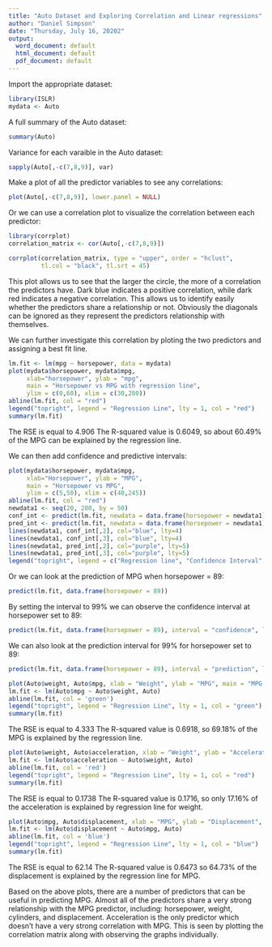 ---
title: "Auto Dataset and Exploring Correlation and Linear regressions"
author: "Daniel Simpson"
date: "Thursday, July 16, 20202"
output:
  word_document: default
  html_document: default
  pdf_document: default
---
Import the appropriate dataset:
```{r}
library(ISLR)
mydata <- Auto
```
A full summary of the Auto dataset:
```{r}  
summary(Auto)
```

Variance for each varaible in the Auto dataset:
```{r}
sapply(Auto[,-c(7,8,9)], var)
```

Make a plot of all the predictor variables to see any correlations:
```{r echo = FALSE}
plot(Auto[,-c(7,8,9)], lower.panel = NULL)
```

Or we can use a correlation plot to visualize the correlation between each predictor:
```{r}
library(corrplot)
correlation_matrix <- cor(Auto[,-c(7,8,9)])

corrplot(correlation_matrix, type = "upper", order = "hclust", 
         tl.col = "black", tl.srt = 45)
```
This plot allows us to see that the larger the circle, the more of a correlation the predictors have. 
Dark blue indicates a positive correlation, while dark red indicates a negative correlation. 
This allows us to identify easily whether the predictors share a relationship or not. 
Obviously the diagonals can be ignored as they represent the predictors relationship with themselves.



We can further investigate this correlation by ploting the two predictors and assigning a best fit line.
  

```{r echo=FALSE}
lm.fit <- lm(mpg ~ horsepower, data = mydata)
plot(mydata$horsepower, mydata$mpg,
     xlab="horsepower", ylab = "mpg",
     main = "Horsepower vs MPG with regression line",
     ylim = c(0,60), xlim = c(30,280))
abline(lm.fit, col = "red")
legend("topright", legend = "Regression Line", lty = 1, col = "red")
summary(lm.fit)
```
The RSE is equal to 4.906
The R-squared value is 0.6049, so about 60.49% of the MPG can be explained by the regression line.

We can then add confidence and predictive intervals:

```{r}
plot(mydata$horsepower, mydata$mpg,
     xlab="Horsepower", ylab = "MPG",
     main = "Horsepower vs MPG",
     ylim = c(5,50), xlim = c(40,245))
abline(lm.fit, col = "red")
newdata1 <- seq(20, 280, by = 50)
conf_int <- predict(lm.fit, newdata = data.frame(horsepower = newdata1), interval = "confidence", level = 0.99)
pred_int <- predict(lm.fit, newdata = data.frame(horsepower = newdata1), interval = "prediction", level = 0.99)
lines(newdata1, conf_int[,2], col="blue", lty=4)
lines(newdata1, conf_int[,3], col="blue", lty=4)
lines(newdata1, pred_int[,2], col="purple", lty=5)
lines(newdata1, pred_int[,3], col="purple", lty=5)
legend("topright", legend = c("Regression line", "Confidence Interval", "Predictor Interval"), col = c("red", "blue","purple"), lty = c(1,4,5), cex = 0.8)
```

Or we can look at the prediction of MPG when horsepower = 89:

```{r}
predict(lm.fit, data.frame(horsepower = 89))
```

By setting the interval to 99% we can observe the confidence interval at horsepower set to 89:

```{r}
predict(lm.fit, data.frame(horsepower = 89), interval = "confidence", level = 0.99)

```

We can also look at the prediction interval for 99% for horsepower set to 89:

```{r}
predict(lm.fit, data.frame(horsepower = 89), interval = "prediction", level = 0.99)

```


```{r echo = FALSE}
plot(Auto$weight, Auto$mpg, xlab = "Weight", ylab = "MPG", main = "MPG vs Weight")
lm.fit <- lm(Auto$mpg ~ Auto$weight, Auto)
abline(lm.fit, col = 'green')
legend("topright", legend = "Regression Line", lty = 1, col = "green")
summary(lm.fit)
```
The RSE is equal to 4.333
The R-squared value is 0.6918, so 69.18% of the MPG is explained by the regression line.

```{r echo=FALSE}
plot(Auto$weight, Auto$acceleration, xlab = "Weight", ylab = "Acceleration", main = "Acceleration vs Weight")
lm.fit <- lm(Auto$acceleration ~ Auto$weight, Auto)
abline(lm.fit, col = 'red')
legend("topright", legend = "Regression Line", lty = 1, col = "red")
summary(lm.fit)
```

The RSE is equal to 0.1738
The R-squared value is 0.1716, so only 17.16% of the acceleration is explained by regression line for weight.

```{r echo = FALSE}
plot(Auto$mpg, Auto$displacement, xlab = "MPG", ylab = "Displacement", main = "MPG vs Displacement")
lm.fit <- lm(Auto$displacement ~ Auto$mpg, Auto)
abline(lm.fit, col = 'blue')
legend("topright", legend = "Regression Line", lty = 1, col = "blue")
summary(lm.fit)
```
The RSE is equal to 62.14
The R-squared value is 0.6473 so 64.73% of the displacement is explained by the regression line for MPG.

Based on the above plots, there are a number of predictors that can be useful in predicting MPG. 
Almost all of the predictors share a very strong relationship with the MPG predictor, including: horsepower, weight, cylinders, and displacement. 
Acceleration is the only predictor which doesn't have a very strong correlation with MPG. 
This is seen by plotting the correlation matrix along with observing the graphs individually.


